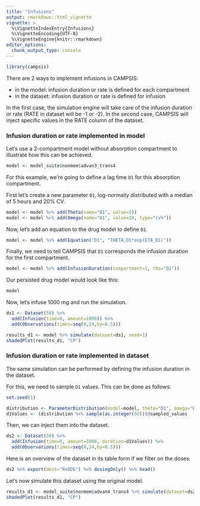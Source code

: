 ```yaml
---
title: "Infusions"
output: rmarkdown::html_vignette
vignette: >
  %\VignetteIndexEntry{Infusions}
  %\VignetteEncoding{UTF-8}
  %\VignetteEngine{knitr::rmarkdown}
editor_options: 
  chunk_output_type: console
---
```


```r
library(campsis)
```

There are 2 ways to implement infusions in CAMPSIS:

* in the model: infusion duration or rate is defined for each compartment
* in the dataset: infusion duration or rate is defined for infusion

In the first case, the simulation engine will take care of the infusion duration or rate (RATE in dataset will be -1 or -2).
In the second case, CAMPSIS will inject specific values in the RATE column of the dataset.

### Infusion duration or rate implemented in model

Let's use a 2-compartment model without absorption compartment to illustrate how this can be achieved.

```r
model <- model_suite$nonmem$advan3_trans4
```

For this example, we're going to define a lag time `D1` for this absorption compartment.

First let's create a new parameter `D1`, log-normally distributed with a median of 5 hours and 20% CV.

```r
model <- model %>% add(Theta(name="D1", value=5))
model <- model %>% add(Omega(name="D1", value=20, type="cv%"))
```

Now, let's add an equation to the drug model to define `D1`.
```r
model <- model %>% add(Equation("D1", "THETA_D1*exp(ETA_D1)"))
```

Finally, we need to tell CAMPSIS that `D1` corresponds the infusion duration for the first compartment.

```r
model <- model %>% add(InfusionDuration(compartment=1, rhs="D1"))
```

Our persisted drug model would look like this:

```r
model
```

Now, let's infuse 1000 mg and run the simulation.

```r
ds1 <- Dataset(50) %>% 
  add(Infusion(time=0, amount=1000)) %>%
  add(Observations(times=seq(0,24,by=0.5)))
```


```r
results_d1 <- model %>% simulate(dataset=ds1, seed=1)
shadedPlot(results_d1, "CP")
```

### Infusion duration or rate implemented in dataset

The same simulation can be performed by defining the infusion duration in the dataset.

For this, we need to sample `D1` values. This can be done as follows:

```r
set.seed(1)
```

```r
distribution <- ParameterDistribution(model=model, theta="D1", omega="D1")
d1Values <- (distribution %>% sample(as.integer(50)))@sampled_values
```

Then, we can inject them into the dataset.

```r
ds2 <- Dataset(50) %>%
  add(Infusion(time=0, amount=1000, duration=d1Values)) %>%
  add(Observations(times=seq(0,24,by=0.5)))
```

Here is an overview of the dataset in its table form if we filter on the doses:

```r
ds2 %>% export(dest="RxODE") %>% dosingOnly() %>% head()
```

Let's now simulate this dataset using the original model.

```r
results_d1 <- model_suite$nonmem$advan4_trans4 %>% simulate(dataset=ds2, seed=1)
shadedPlot(results_d1, "CP")
```
